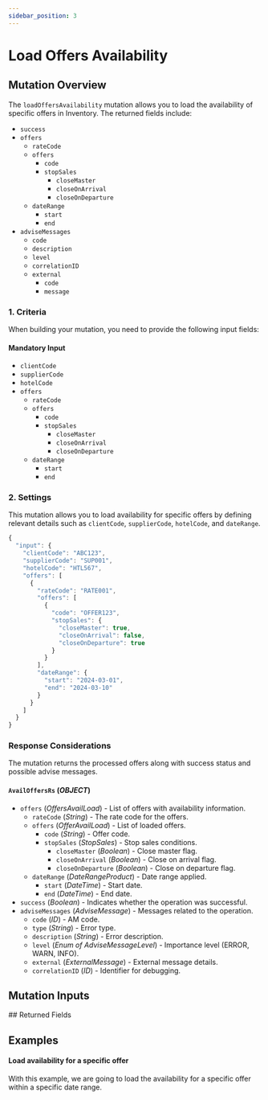 ```yaml
---
sidebar_position: 3
---
```



# Load Offers Availability

## Mutation Overview

The `loadOffersAvailability` mutation allows you to load the availability of specific offers in Inventory. The returned fields include:

* `success`
* `offers`
    * `rateCode`
    * `offers`
        * `code`
        * `stopSales`
            * `closeMaster`
            * `closeOnArrival`
            * `closeOnDeparture`
    * `dateRange`
        * `start`
        * `end`
* `adviseMessages`
    * `code`
    * `description`
    * `level`
    * `correlationID`
    * `external`
        * `code`
        * `message`

### 1. Criteria

When building your mutation, you need to provide the following input fields:

#### Mandatory Input
* `clientCode`
* `supplierCode`
* `hotelCode`
* `offers`
    * `rateCode`
    * `offers`
        * `code`
        * `stopSales`
            * `closeMaster`
            * `closeOnArrival`
            * `closeOnDeparture`
    * `dateRange`
        * `start`
        * `end`

### 2. Settings

This mutation allows you to load availability for specific offers by defining relevant details such as `clientCode`, `supplierCode`, `hotelCode`, and `dateRange`.

```js
{
  "input": {
    "clientCode": "ABC123",
    "supplierCode": "SUP001",
    "hotelCode": "HTL567",
    "offers": [
      {
        "rateCode": "RATE001",
        "offers": [
          {
            "code": "OFFER123",
            "stopSales": {
              "closeMaster": true,
              "closeOnArrival": false,
              "closeOnDeparture": true
            }
          }
        ],
        "dateRange": {
          "start": "2024-03-01",
          "end": "2024-03-10"
        }
      }
    ]
  }
}
```

### Response Considerations

The mutation returns the processed offers along with success status and possible advise messages.

#### `AvailOffersRs` (*OBJECT*)
* `offers` (*OffersAvailLoad*) - List of offers with availability information.
    * `rateCode` (*String*) - The rate code for the offers.
    * `offers` (*OfferAvailLoad*) - List of loaded offers.
        * `code` (*String*) - Offer code.
        * `stopSales` (*StopSales*) - Stop sales conditions.
            * `closeMaster` (*Boolean*) - Close master flag.
            * `closeOnArrival` (*Boolean*) - Close on arrival flag.
            * `closeOnDeparture` (*Boolean*) - Close on departure flag.
    * `dateRange` (*DateRangeProduct*) - Date range applied.
        * `start` (*DateTime*) - Start date.
        * `end` (*DateTime*) - End date.
* `success` (*Boolean*) - Indicates whether the operation was successful.
* `adviseMessages` (*AdviseMessage*) - Messages related to the operation.
    * `code` (*ID*) - AM code.
    * `type` (*String*) - Error type.
    * `description` (*String*) - Error description.
    * `level` (*Enum of AdviseMessageLevel*) - Importance level (ERROR, WARN, INFO).
    * `external` (*ExternalMessage*) - External message details.
    * `correlationID` (*ID*) - Identifier for debugging.

## Mutation Inputs

<InventoryLoadAvailOffersInput />
## Returned Fields

<AvailOffersRs />


## Examples

#### Load availability for a specific offer

With this example, we are going to load the availability for a specific offer within a specific date range.

<GraphqlSample query={availOffersLoadMutation} variables={availOffersLoadVariables} />
